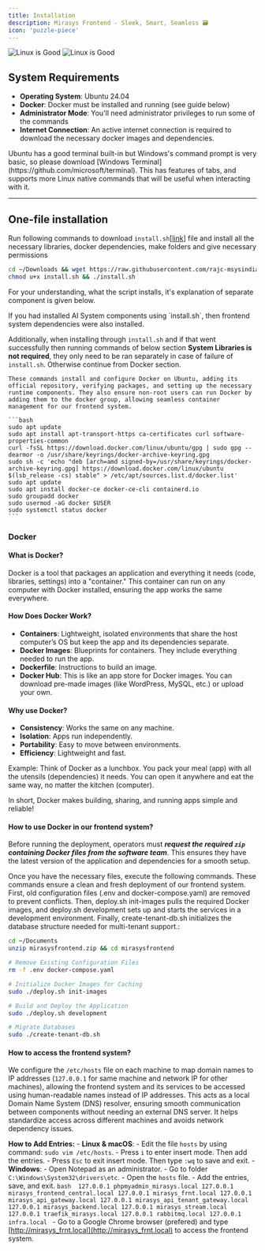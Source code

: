 ```yaml
---
title: Installation
description: Mirasys Frontend - Sleek, Smart, Seamless 🗃️
icon: 'puzzle-piece'
---
```


<img
  className="block dark:hidden"
  src="/images/tech_loops-light.png"
  alt="Linux is Good"
/>
<img
  className="hidden dark:block"
  src="/images/tech_loops-dark.png"
  alt="Linux is Good"
/>


## System Requirements

- **Operating System**: Ubuntu 24.04
- **Docker**: Docker must be installed and running (see guide below)
- **Administrator Mode**: You'll need administrator privileges to run some of the commands
- **Internet Connection**: An active internet connection is required to download the necessary docker images and dependencies.

<Tip>
  Ubuntu has a good terminal built-in but Windows's command prompt is very basic, so please download [Windows Terminal](https://github.com/microsoft/terminal). This has features of tabs, and supports more Linux native commands that will be useful when interacting with it.
</Tip>

---

## One-file installation

Run following commands to download `install.sh`[[link](https://raw.githubusercontent.com/rajc-msysindia/docs/refs/heads/main/scripts/install.sh)] file and install all the necessary libraries, docker dependencies, make folders and give necessary permissions
```bash install.sh
cd ~/Downloads && wget https://raw.githubusercontent.com/rajc-msysindia/docs/refs/heads/main/scripts/install.sh
chmod u+x install.sh && ./install.sh
```

For your understanding, what the script installs, it's explanation of separate component is given below.

<Warning>
  If you had installed AI System components using `install.sh`, then frontend system dependencies were also installed.

  Additionally, when installing through `install.sh` and if that went successfully then running commands of below section **System Libraries is not required**, they only need to be ran separately in case of failure of `install.sh`. Otherwise continue from Docker section.
</Warning>

<AccordionGroup>
  <Accordion icon="computer-classic" title="System Libraries">

    These commands install and configure Docker on Ubuntu, adding its official repository, verifying packages, and setting up the necessary runtime components. They also ensure non-root users can run Docker by adding them to the docker group, allowing seamless container management for our frontend system.

    ```bash
    sudo apt update
    sudo apt install apt-transport-https ca-certificates curl software-properties-common
    curl -fsSL https://download.docker.com/linux/ubuntu/gpg | sudo gpg --dearmor -o /usr/share/keyrings/docker-archive-keyring.gpg
    sudo sh -c 'echo "deb [arch=amd signed-by=/usr/share/keyrings/docker-archive-keyring.gpg] https://download.docker.com/linux/ubuntu $(lsb_release -cs) stable" > /etc/apt/sources.list.d/docker.list'
    sudo apt update
    sudo apt install docker-ce docker-ce-cli containerd.io
    sudo groupadd docker
    sudo usermod -aG docker $USER
    sudo systemctl status docker
    ```
  </Accordion>
</AccordionGroup>

### Docker

#### What is Docker?
Docker is a tool that packages an application and everything it needs (code, libraries, settings) into a "container." This container can run on any computer with Docker installed, ensuring the app works the same everywhere.

#### How Does Docker Work?
- **Containers**: Lightweight, isolated environments that share the host computer’s OS but keep the app and its dependencies separate.
- **Docker Images**: Blueprints for containers. They include everything needed to run the app.
- **Dockerfile**: Instructions to build an image.
- **Docker Hub**: This is like an app store for Docker images. You can download pre-made images (like WordPress, MySQL, etc.) or upload your own.

#### Why use Docker?
- **Consistency**: Works the same on any machine.
- **Isolation**: Apps run independently.
- **Portability**: Easy to move between environments.
- **Efficiency**: Lightweight and fast.

Example:
Think of Docker as a lunchbox. You pack your meal (app) with all the utensils (dependencies) it needs. You can open it anywhere and eat the same way, no matter the kitchen (computer).

In short, Docker makes building, sharing, and running apps simple and reliable!

#### How to use Docker in our frontend system?

Before running the deployment, operators must _**request the required `zip` containing Docker files from the software team**_. This ensures they have the latest version of the application and dependencies for a smooth setup.

Once you have the necessary files, execute the following commands. These commands ensure a clean and fresh deployment of our frontend system. First, old configuration files (.env and docker-compose.yaml) are removed to prevent conflicts. Then, deploy.sh init-images pulls the required Docker images, and deploy.sh development sets up and starts the services in a development environment. Finally, create-tenant-db.sh initializes the database structure needed for multi-tenant support.:

```bash
cd ~/Documents
unzip mirasysfrontend.zip && cd mirasysfrontend

# Remove Existing Configuration Files
rm -f .env docker-compose.yaml

# Initialize Docker Images for Caching
sudo ./deploy.sh init-images

# Build and Deploy the Application
sudo ./deploy.sh development

# Migrate Databases
sudo ./create-tenant-db.sh
```

#### How to access the frontend system?

We configure the `/etc/hosts` file on each machine to map domain names to IP addresses (`127.0.0.1` for same machine and network IP for other machines), allowing the frontend system and its services to be accessed using human-readable names instead of IP addresses. This acts as a local Domain Name System (DNS) resolver, ensuring smooth communication between components without needing an external DNS server. It helps standardize access across different machines and avoids network dependency issues.

**How to Add Entries:**
<Steps>
  <Step title="Edit `hosts` file">
    - **Linux & macOS**: 
        - Edit the file `hosts` by using command: `sudo vim /etc/hosts`.
        - Press `i` to enter insert mode. Then add the entries.
        - Press `Esc` to exit insert mode. Then type `:wq` to save and exit.
    - **Windows**: 
        - Open Notepad as an administrator.
        - Go to folder `C:\Windows\System32\drivers\etc`.
        - Open the `hosts` file.
        - Add the entries, save, and exit.
  </Step>
  <Step title="Entries">
    ```bash 
    127.0.0.1 phpmyadmin_mirasys.local
    127.0.0.1 mirasys_frontend_central.local
    127.0.0.1 mirasys_frnt.local
    127.0.0.1 mirasys_api_gateway.local
    127.0.0.1 mirasys_api_tenant_gateway.local
    127.0.0.1 mirasys_backend.local
    127.0.0.1 mirasys_stream.local
    127.0.0.1 traefik_mirasys.local
    127.0.0.1 rabbitmq.local
    127.0.0.1 infra.local
    ```
  </Step>
  <Step title="Access">
    - Go to a Google Chrome browser (prefered) and type [http://mirasys_frnt.local](http://mirasys_frnt.local) to access the frontend system.
  </Step> 
</Steps>